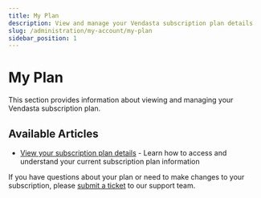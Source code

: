 ```yaml
---
title: My Plan
description: View and manage your Vendasta subscription plan details
slug: /administration/my-account/my-plan
sidebar_position: 1
---
```


# My Plan

This section provides information about viewing and managing your Vendasta subscription plan.

## Available Articles

- [View your subscription plan details](./view-your-subscription-plan-details.mdx) - Learn how to access and understand your current subscription plan information

If you have questions about your plan or need to make changes to your subscription, please [submit a ticket](https://support.vendasta.com/hc/en-us/requests/new) to our support team.